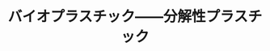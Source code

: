 ﻿---
title: "バイオプラスチック――分解性プラスチック"
category: "その他"
vol: "12"
interviewee: "土肥 義治 "
url: ""
tags: []
pdf: "12-4.pdf"
facephoto: ""
career: ""
preface: "------------"
---
